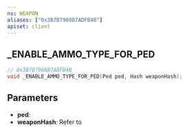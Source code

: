 ```yaml
---
ns: WEAPON
aliases: ["0x3B7B7908B7ADFB4B"]
apiset: client
---
```

## _ENABLE_AMMO_TYPE_FOR_PED

```c
// 0x3B7B7908B7ADFB4B
void _ENABLE_AMMO_TYPE_FOR_PED(Ped ped, Hash weaponHash);
```


## Parameters
* **ped**:
* **weaponHash**: Refer to <EmbeddedEnum name="eWeaponHash" />
